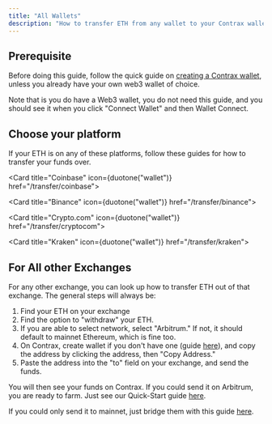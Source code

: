 ```yaml
---
title: "All Wallets"
description: "How to transfer ETH from any wallet to your Contrax wallet"
---
```


## Prerequisite

Before doing this guide, follow the quick guide on [creating a Contrax wallet](../contrax-dapp/buy), unless you already have your own web3 wallet of choice.

Note that is you do have a Web3 wallet, you do not need this guide, and you should see it when you click "Connect Wallet" and then Wallet Connect.

## Choose your platform

If your ETH is on any of these platforms, follow these guides for how to transfer your funds over.

<Card title="Coinbase" icon={duotone("wallet")} href="/transfer/coinbase"></Card>

<Card title="Binance" icon={duotone("wallet")} href="/transfer/binance"></Card>

<Card title="Crypto.com" icon={duotone("wallet")} href="/transfer/cryptocom"></Card>

<Card title="Kraken" icon={duotone("wallet")} href="/transfer/kraken"></Card>

## For All other Exchanges

For any other exchange, you can look up how to transfer ETH out of that exchange. The general steps will always be:

1. Find your ETH on your exchange
2. Find the option to "withdraw" your ETH.
3. If you are able to select network, select "Arbitrum." If not, it should default to mainnet Ethereum, which is fine too.
4. On Contrax, create wallet if you don't have one (guide [here](../start/wallet-setup)), and copy the address by clicking the address, then "Copy Address."
5. Paste the address into the "to" field on your exchange, and send the funds.

You will then see your funds on Contrax. If you could send it on Arbitrum, you are ready to farm. Just see our Quick-Start guide [here](../start/quick-start).

If you could only send it to mainnet, just bridge them with this guide [here](../contrax-dapp/bridge).
